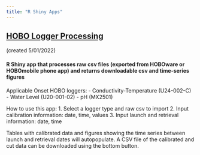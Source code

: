 ```yaml
---
title: "R Shiny Apps"
---
```



## [**HOBO Logger Processing**](https://dmbarnas.shinyapps.io/HOBO_Logger_Processing/?_ga=2.33624929.1777455397.1653377956-1979441180.1653377956)  
(created 5/01/2022)


#### R Shiny app that processes raw csv files (exported from HOBOware or HOBOmobile phone app) and returns downloadable csv and time-series figures  

Applicable Onset HOBO loggers:
    - Conductivity-Temperature (U24-002-C)
    - Water Level (U20-001-02)
    - pH (MX2501)

How to use this app:
1. Select a logger type and raw csv to import
2. Input calibration information: date, time, values
3. Input launch and retrieval information: date, time

Tables with calibrated data and figures showing the time series between launch and retrieval dates will autopopulate. A CSV file of the calibrated and cut data can be downloaded using the bottom button.